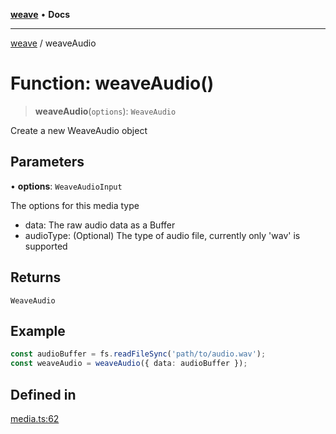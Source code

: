 [**weave**](../index.mdx) • **Docs**

***

[weave](../index.mdx) / weaveAudio

# Function: weaveAudio()

> **weaveAudio**(`options`): `WeaveAudio`

Create a new WeaveAudio object

## Parameters

• **options**: `WeaveAudioInput`

The options for this media type
   - data: The raw audio data as a Buffer
   - audioType: (Optional) The type of audio file, currently only 'wav' is supported

## Returns

`WeaveAudio`

## Example

```ts
const audioBuffer = fs.readFileSync('path/to/audio.wav');
const weaveAudio = weaveAudio({ data: audioBuffer });
```

## Defined in

[media.ts:62](https://github.com/wandb/weave/blob/e2313369cb35bc1b6f97c70539926dd951ead21e/sdks/node/src/media.ts#L62)

